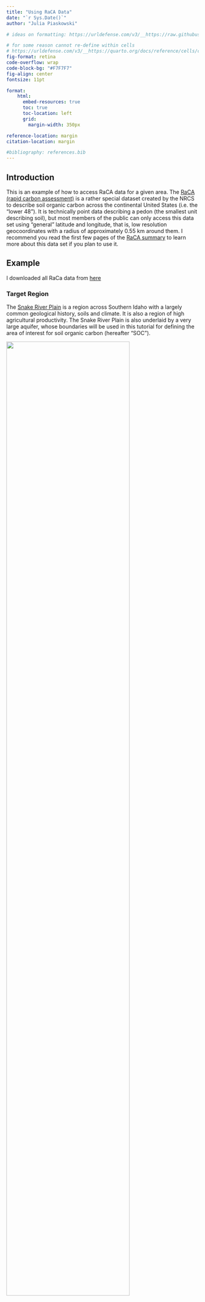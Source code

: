 ```yaml
---
title: "Using RaCA Data"
date: "`r Sys.Date()`"
author: "Julia Piaskowski" 

# ideas on formatting: https://urldefense.com/v3/__https://raw.githubusercontent.com/quarto-dev/quarto-gallery/main/page-layout/tufte.qmd__;!!JYXjzlvb!kr1SOhoeLpmbiwO9dFrh2Z3eemgMrVLbFblopn5vvim3zhTMUHA2D91wUARPZuU2mDcfPeSvwKPW2k1SLbiN-3k1J1lVm_UaoQ$ 

# for some reason cannot re-define within cells
# https://urldefense.com/v3/__https://quarto.org/docs/reference/cells/cells-knitr.html__;!!JYXjzlvb!kr1SOhoeLpmbiwO9dFrh2Z3eemgMrVLbFblopn5vvim3zhTMUHA2D91wUARPZuU2mDcfPeSvwKPW2k1SLbiN-3k1J1mz-nTtrg$ 
fig-format: retina
code-overflow: wrap
code-block-bg: "#F7F7F7"
fig-align: center
fontsize: 11pt

format:
    html: 
      embed-resources: true
      toc: true
      toc-location: left
      grid: 
        margin-width: 350px

reference-location: margin
citation-location: margin

#bibliography: references.bib
---
```


## Introduction

This is an example of how to access RaCA data for a given area. The [RaCA (rapid carbon assessment)](https://www.nrcs.usda.gov/resources/data-and-reports/rapid-carbon-assessment-raca) is a rather special dataset created by the NRCS to describe soil organic carbon across the continental United States (i.e. the "lower 48"). It is technically point data describing a pedon (the smallest unit describing soil), but most members of the public can only access this data set using "general" latitude and longitude, that is, low resolution geocoordinates with a radius of approximately 0.55 km around them. I recommend you read the first few pages of the [RaCA summary](https://www.nrcs.usda.gov/sites/default/files/2022-10/RaCA_Methodology_Sampling_Summary.pdf) to learn more about this data set if you plan to use it. 

## Example

I downloaded all RaCa data from [here](https://nrcs.app.box.com/s/s9bcdroihv1vyre70bkl336cdr13up7q)

### Target Region

The [Snake River Plain](https://en.wikipedia.org/wiki/Snake_River_Plain) is a region across Southern Idaho with a largely common geological history, soils and climate. It is also a region of high agricultural productivity. The Snake River Plain is also underlaid by a very large aquifer, whose boundaries will be used in this tutorial for defining the area of interest for soil organic carbon (hereafter "SOC"). 

![](images/snake-river-plain.jpg){width=80%}

The shapefile was downloaded [here](https://www.arcgis.com/home/item.html?id=4173fbfce6aa4c13b903084a6a7094dc) from [State of Idaho ArcGIS hub](https://gis-idaho.hub.arcgis.com/documents/IDWR::snake-plain-aquifer-1/about). The area in this shapefile is just over 10 million acres. So, it's actually a *massive* area, covering a very large chunk of the arable land in Southern Idaho.  It is composed of an east and a west side, which are approximately 70% and 30% of the total aquifer land area, respectively. The geological history of the land is not uniform. On the eastern side is [Craters of the Moon National Monument](https://www.nps.gov/crmo/index.htm), a stunningly beautiful, yet extremely barren region due to (geologically speaking) very recent lava flows. Craters of the moon is an area of considerably different geological history, soil type, and undoubtedly, SOC status than the surrounding area. Thus this is an imperfect shape file to describe the actual target region of arable land of the Snake River Plain, but let us carry on regardless. 

![](images/snake-river-plain-geology.png)
#### Load data
```r
library(sf)

snake_poly <- st_read("data/snakeaq/snakeaq.shp") %>% 
  dplyr::select(geometry) %>% st_union() %>% 
  #st_transform(crs = 8826) %>% 
  st_transform(crs = "+proj=longlat +datum=NAD83") 

# the shape file defined the Eastern and Western portions, which were merged into one
# the geocoordinates were transformed from metric points into latitude and longitude coordinates using a projection for the Pacific Northwest region of North American
```

Plot it to make sure it is okay. 

```r
plot(snake_poly)
```

It looks as expected. 


### The RaCA Data

All data were downloaded from [here](https://nrcs.app.box.com/s/s9bcdroihv1vyre70bkl336cdr13up7q). 

```r
library(sf)
library(dplyr)
library(ggplot2); library(maps)
```

Load the locations file. It provides a general location (only two decimals points of the geocoordinates, roughly equal to a 0.5 km radius). 

```r
raca_locs <- read.csv("data/RaCA/raca_general_location.csv") %>% 
  rename(raca_id = 'RaCA_Id', long = "Gen_long", lat = "Gen_lat") %>% 
  distinct() # removing a duplicate row

# Find locations with duplicate geocoordinates (there is one)
raca_loc_dups <- raca_locs %>% group_by(raca_id) %>% 
  mutate(count = n()) %>% ungroup() %>% 
  filter(count > 1)

# Filter out duplicated locations (since we don't know which one is correct)
raca_locs_filt <- anti_join(raca_locs, raca_loc_dups, by = "raca_id") 
```

Load the sample data
```r
# original sample data
raca_samples <- read.csv("data/RaCA/raca_samples.csv") %>% 
  rename(raca_id = "rcasiteid")

# pedon summarized data
raca_pedon <- read.csv("data/RaCA/raca_SOC_pedons.csv")  %>% 
  rename(raca_id = "rcasiteid")
```

Filter data to observations with matching location data.

```r
raca_ped_filt <- inner_join(raca_locs_filt, raca_pedon, by = join_by(raca_id)) 

raca_samp_filt <- inner_join(raca_locs_filt, raca_samples, by = join_by(raca_id))
```

#### Look at the all the data
```r
us <- map_data("state")

ggplot(raca_locs_filt, aes(x = long, y = lat)) +
  geom_polygon(data = us, aes(group = group), fill = "transparent", color = "grey50") +
  geom_point(alpha = 0.5, col = "navy") +
  coord_map() +
  xlab("longitude") + ylab("latitude") + 
  ggtitle("RaCA site locations") + 
  theme_linedraw()
```
Hey, this looks like the map provided in the [RaCA summary](https://www.nrcs.usda.gov/sites/default/files/2022-10/RaCA_Methodology_Sampling_Summary.pdf)! 

### Combine data sets

Filter RaCA data set to only those observations that are within the bounds of the Snake River Aquifer shape file. This example is using the RaCA pedon file, transforming it into a ***[sf](https://r-spatial.github.io/sf/)*** object that is combined with the Snake River shape file. 

1. First, turn the RaCA pedon dataset into a spatial 'sf' object: 
```r
raca_sf <-st_as_sf(raca_ped_filt, coords = c("long", "lat"), 
                   crs = "NAD83") 
# the CRS must match that of the snake river polygon
# 8826 is EPGS, which works for the continental US
# NAD83 works for the Pacific Northwest, where this is located
```

2. Next, filter the samples to those within the target polygon. This example is only for the 'pedon' file, but this and the proceding step could be repeated for the sample file. 
```r
snake_pedon <- st_filter(raca_sf, snake_poly)  
```

There are 43 observations from RaCA that fall within this Snake River Plain shapefile. A region spanning 10 million acres has 43 data point for SOC, which is roughly 1 point for every 232,000 acres. However, these points are not evenly distributed across the landscape. 

#### Land use

Within these samples, we can also count land use types for the locations:
```r
table(snake_pedon$LU)
```

C = cropland
P = pastureland
R = rangeland
W = wetland

### Plot the data

*SOC stocks to 100 cm*: The detail on how this is calculated is included in the [RaCA report](https://www.nrcs.usda.gov/sites/default/files/2022-10/raca_Methodology_Sampling_Summary.pdf). 

In this data set, SOC to 1 meter has many very low values and a long tail of some very high values. This is better visualised on the log scale:

```r
par(mfrow=c(1,2))
hist(raca_ped_filt$SOCstock100, main = NA, xlab = "SOC at 1 m")
hist(log(raca_ped_filt$SOCstock100), main = NA, xlab = "log SOC at 1 m")
par(mfrow=c(1,1))
```

```r
ggplot(snake_poly) +
  geom_sf(alpha = 0.3) +
  geom_sf(snake_pedon, mapping = aes(color = log(SOCstock100)), alpha = 0.8) +
  guides(color = guide_legend(title="SOC (Mg/ha)")) + 
  coord_sf() +
  labs(title = "RaCA SOC to 1 meter", subtitle = "Snake River Plain") + 
  theme_linedraw() + 
  theme(legend.position = "bottom")
```

### Redefine locations as polygons

The RaCA locations we can access are approximate, and the true location may be up to 0.55 km away from its listed geocoordinates (see [xkcd](https://xkcd.com/2170/) cartoon for more on geospatial coordinates and resolution). 

Here is code to transform those points into small circular polygons. The function `sf::st_buffer is used` to create polygons 0.55 km in diameter around each point. 

```r
# first transform projection into meters
snake_utm <- st_transform(snake_pedon, "+proj=utm +zone=11") 
  # Southern Idaho is technically in 2 zones (11 & 12), but a slim majority of the total land area is in zone 11

# create the circular polygon
snake_utm_circles <- st_buffer(snake_utm, 550)

# reproject back to NAD83
snake_circles <- st_transform(snake_utm_circles, "+proj=longlat +datum=NAD83")
```

For plotting at the scale used previously (covering all of Southern Idaho, see above for an example), the results won't look different, (in fact, the points will be smaller because ggplot is now plotting polygons to scale) but this will impact downstream modelling. 



